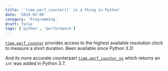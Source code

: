 ```yaml
---
title: '`time.perf_counter()` is a thing in Python'
date: '2024-02-08'
category: 'Programming'
draft: false
tags: ['python', 'performance']
---
```


[`time.perf_counter`](https://docs.python.org/3/library/time.html#time.perf_counter) provides access to the highest available resolution clock to measure a short duration. Been available since Python 3.3!

And its more accurate counterpart [`time.perf_counter_ns`](https://docs.python.org/3/library/time.html#time.perf_counter_ns) which returns an `int` was added in Python 3.7.
